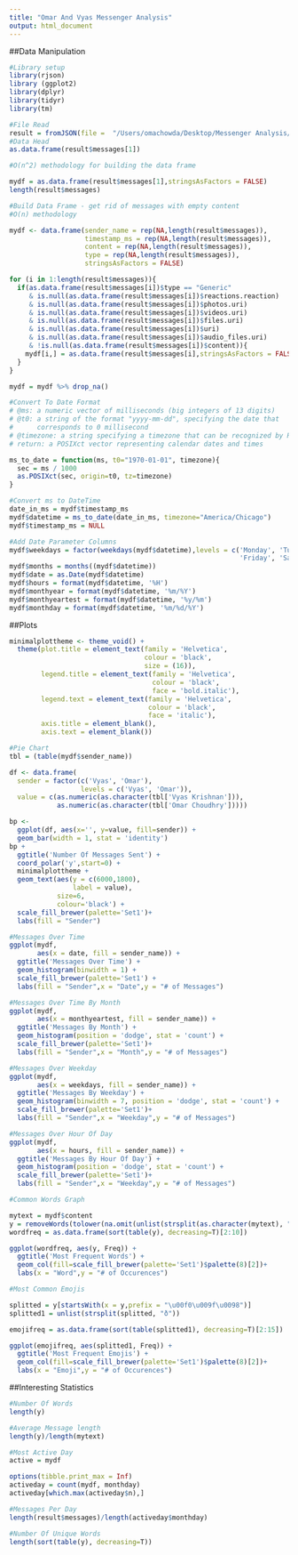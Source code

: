 ```yaml
---
title: "Omar And Vyas Messenger Analysis"
output: html_document
---
```


##Data Manipulation

```r
#Library setup
library(rjson)
library (ggplot2)
library(dplyr)
library(tidyr)
library(tm)

#File Read 
result = fromJSON(file =  "/Users/omachowda/Desktop/Messenger Analysis/messages/inbox/vyaskrishnan_al8kkunnrw/message.json")
#Data Head
as.data.frame(result$messages[1])

#O(n^2) methodology for building the data frame

mydf = as.data.frame(result$messages[1],stringsAsFactors = FALSE)
length(result$messages)

#Build Data Frame - get rid of messages with empty content
#O(n) methodology

mydf <- data.frame(sender_name = rep(NA,length(result$messages)),
                   timestamp_ms = rep(NA,length(result$messages)),
                   content = rep(NA,length(result$messages)),
                   type = rep(NA,length(result$messages)),
                   stringsAsFactors = FALSE)

for (i in 1:length(result$messages)){
  if(as.data.frame(result$messages[i])$type == "Generic" 
     & is.null(as.data.frame(result$messages[i])$reactions.reaction)
     & is.null(as.data.frame(result$messages[i])$photos.uri)
     & is.null(as.data.frame(result$messages[i])$videos.uri)
     & is.null(as.data.frame(result$messages[i])$files.uri) 
     & is.null(as.data.frame(result$messages[i])$uri)
     & is.null(as.data.frame(result$messages[i])$audio_files.uri)
     & !is.null(as.data.frame(result$messages[i])$content)){
    mydf[i,] = as.data.frame(result$messages[i],stringsAsFactors = FALSE)
  }
}

mydf = mydf %>% drop_na()

#Convert To Date Format
# @ms: a numeric vector of milliseconds (big integers of 13 digits)
# @t0: a string of the format "yyyy-mm-dd", specifying the date that
#      corresponds to 0 millisecond
# @timezone: a string specifying a timezone that can be recognized by R
# return: a POSIXct vector representing calendar dates and times  

ms_to_date = function(ms, t0="1970-01-01", timezone){
  sec = ms / 1000
  as.POSIXct(sec, origin=t0, tz=timezone)
}

#Convert ms to DateTime
date_in_ms = mydf$timestamp_ms
mydf$datetime = ms_to_date(date_in_ms, timezone="America/Chicago")
mydf$timestamp_ms = NULL

#Add Date Parameter Columns
mydf$weekdays = factor(weekdays(mydf$datetime),levels = c('Monday', 'Tuesday', 'Wednesday', 'Thursday',
                                                          'Friday', 'Saturday', 'Sunday'))
mydf$months = months((mydf$datetime))
mydf$date = as.Date(mydf$datetime)
mydf$hours = format(mydf$datetime, '%H')
mydf$monthyear = format(mydf$datetime, '%m/%Y')
mydf$monthyeartest = format(mydf$datetime, '%y/%m')
mydf$monthday = format(mydf$datetime, '%m/%d/%Y')
```

##Plots

```r
minimalplottheme <- theme_void() + 
  theme(plot.title = element_text(family = 'Helvetica',
                                  colour = 'black',
                                  size = (16)), 
        legend.title = element_text(family = 'Helvetica',
                                    colour = 'black',
                                    face = 'bold.italic'), 
        legend.text = element_text(family = 'Helvetica',
                                   colour = 'black',
                                   face = 'italic'), 
        axis.title = element_blank(),
        axis.text = element_blank())

#Pie Chart
tbl = (table(mydf$sender_name))

df <- data.frame(
  sender = factor(c('Vyas', 'Omar'),
                  levels = c('Vyas', 'Omar')),
  value = c(as.numeric(as.character(tbl['Vyas Krishnan'])),
            as.numeric(as.character(tbl['Omar Choudhry']))))

bp <- 
  ggplot(df, aes(x='', y=value, fill=sender)) +
  geom_bar(width = 1, stat = 'identity')
bp + 
  ggtitle('Number Of Messages Sent') + 
  coord_polar('y',start=0) +
  minimalplottheme +
  geom_text(aes(y = c(6000,1800),
                label = value),
            size=6,
            colour='black') +
  scale_fill_brewer(palette='Set1')+
  labs(fill = "Sender")

#Messages Over Time
ggplot(mydf,
       aes(x = date, fill = sender_name)) + 
  ggtitle('Messages Over Time') + 
  geom_histogram(binwidth = 1) + 
  scale_fill_brewer(palette='Set1') +
  labs(fill = "Sender",x = "Date",y = "# of Messages")

#Messages Over Time By Month
ggplot(mydf,
       aes(x = monthyeartest, fill = sender_name)) + 
  ggtitle('Messages By Month') + 
  geom_histogram(position = 'dodge', stat = 'count') + 
  scale_fill_brewer(palette='Set1')+
  labs(fill = "Sender",x = "Month",y = "# of Messages")

#Messages Over Weekday
ggplot(mydf,
       aes(x = weekdays, fill = sender_name)) + 
  ggtitle('Messages By Weekday') + 
  geom_histogram(binwidth = 7, position = 'dodge', stat = 'count') + 
  scale_fill_brewer(palette='Set1')+
  labs(fill = "Sender",x = "Weekday",y = "# of Messages")

#Messages Over Hour Of Day
ggplot(mydf,
       aes(x = hours, fill = sender_name)) + 
  ggtitle('Messages By Hour Of Day') + 
  geom_histogram(position = 'dodge', stat = 'count') + 
  scale_fill_brewer(palette='Set1')+
  labs(fill = "Sender",x = "Weekday",y = "# of Messages")

#Common Words Graph

mytext = mydf$content
y = removeWords(tolower(na.omit(unlist(strsplit(as.character(mytext), " ")))),words = stopwords("en"))
wordfreq = as.data.frame(sort(table(y), decreasing=T)[2:10])

ggplot(wordfreq, aes(y, Freq)) +
  ggtitle('Most Frequent Words') +
  geom_col(fill=scale_fill_brewer(palette='Set1')$palette(8)[2])+
  labs(x = "Word",y = "# of Occurences")

#Most Common Emojis

splitted = y[startsWith(x = y,prefix = "\u00f0\u009f\u0098")]
splitted1 = unlist(strsplit(splitted, "ð"))

emojifreq = as.data.frame(sort(table(splitted1), decreasing=T)[2:15])

ggplot(emojifreq, aes(splitted1, Freq)) +
  ggtitle('Most Frequent Emojis') +
  geom_col(fill=scale_fill_brewer(palette='Set1')$palette(8)[2])+
  labs(x = "Emoji",y = "# of Occurences")

```

##Interesting Statistics

```r
#Number Of Words
length(y)

#Average Message length
length(y)/length(mytext)

#Most Active Day
active = mydf

options(tibble.print_max = Inf)
activeday = count(mydf, monthday)
activeday[which.max(activeday$n),]

#Messages Per Day
length(result$messages)/length(activeday$monthday)

#Number Of Unique Words
length(sort(table(y), decreasing=T))

```
